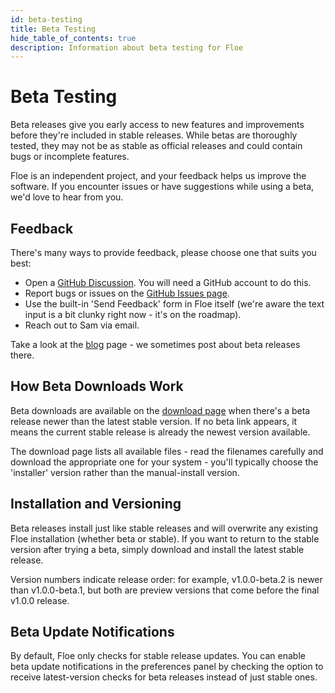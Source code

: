 ```yaml
---
id: beta-testing
title: Beta Testing
hide_table_of_contents: true
description: Information about beta testing for Floe
---
```


<!--
SPDX-FileCopyrightText: 2025 Sam Windell
SPDX-License-Identifier: CC-BY-SA-4.0
-->

# Beta Testing

Beta releases give you early access to new features and improvements before they're included in stable releases. While betas are thoroughly tested, they may not be as stable as official releases and could contain bugs or incomplete features.

Floe is an independent project, and your feedback helps us improve the software. If you encounter issues or have suggestions while using a beta, we'd love to hear from you.

## Feedback
There's many ways to provide feedback, please choose one that suits you best:
- Open a [GitHub Discussion](https://github.com/floe-audio/Floe/discussions). You will need a GitHub account to do this.
- Report bugs or issues on the [GitHub Issues page](https://github.com/floe-audio/Floe/issues).
- Use the built-in 'Send Feedback' form in Floe itself (we're aware the text input is a bit clunky right now - it's on the roadmap).
- Reach out to Sam via email.

Take a look at the [blog](/blog) page - we sometimes post about beta releases there.

## How Beta Downloads Work

Beta downloads are available on the [download page](/download) when there's a beta release newer than the latest stable version. If no beta link appears, it means the current stable release is already the newest version available.

The download page lists all available files - read the filenames carefully and download the appropriate one for your system - you'll typically choose the 'installer' version rather than the manual-install version.

## Installation and Versioning

Beta releases install just like stable releases and will overwrite any existing Floe installation (whether beta or stable). If you want to return to the stable version after trying a beta, simply download and install the latest stable release.

Version numbers indicate release order: for example, v1.0.0-beta.2 is newer than v1.0.0-beta.1, but both are preview versions that come before the final v1.0.0 release.

## Beta Update Notifications

By default, Floe only checks for stable release updates. You can enable beta update notifications in the preferences panel by checking the option to receive latest-version checks for beta releases instead of just stable ones.
